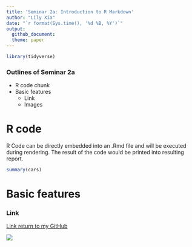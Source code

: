 ```yaml
---
title: 'Seminar 2a: Introduction to R Markdown'
author: "Lily Xia"
date: "`r format(Sys.time(), '%d %B, %Y')`"
output: 
  github_document:
  theme: paper
---
```


```r
library(tidyverse)
```

### Outlines of Seminar 2a
  * R code chunk
  * Basic features
    * Link
    * Images

# R code
R Code can be directly embedded into an .Rmd file and will be executed during rendering. The result of the code would be printed into resulting report.
```r
summary(cars)
```

# Basic features

### Link
[Link return to my GitHub](https://github.com/LilyYuanXia)

![](https://i1.wp.com/www.chinatownfoundation.org/wp-content/uploads/2015/05/ubc-logo.png?zoom=2&ssl=1)
